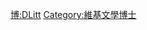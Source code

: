 {{Userbox
  |border-c = #8888FF
  |border-s = 1
  |id-c     = #8888FF
  |id-s     = 12
  |id-fc    = #000000
  |info-c   = #EEEEFF
  |info-s   = 10
  |info-fc  = #000000
  |id       = D.Litt.
  |info     = 這個用戶擁有[[:Category:維基文學博士|文學博士]]學位。
}}
<includeonly> [[Category:維基文學博士|{{PAGENAME}}]] </includeonly>
<noinclude> [[Category:學位用戶框模板|博:DLitt]][[Category:維基文學博士]] </noinclude>